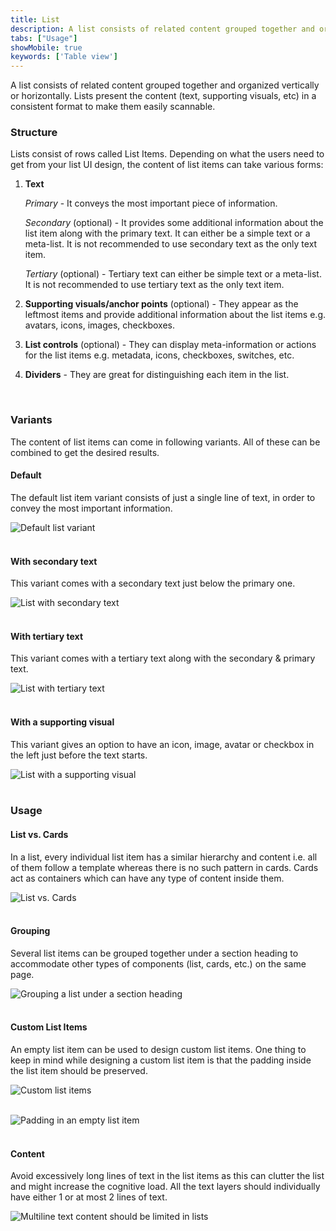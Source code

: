 ```yaml
---
title: List
description: A list consists of related content grouped together and organized vertically or horizontally.
tabs: ["Usage"]
showMobile: true
keywords: ['Table view']
---
```


A list consists of related content grouped together and organized vertically or horizontally. Lists present the content (text, supporting visuals, etc) in a consistent format to make them easily scannable. 

### Structure
Lists consist of rows called List Items. Depending on what the users need to get from your list UI design, the content of list items can take various forms: 

1. **Text**

    *Primary* - It conveys the most important piece of information.

    *Secondary* (optional) - It provides some additional information about the list item along with the primary text. It can either be a simple text or a meta-list. It is not recommended to use secondary text as the only text item. 
    
    *Tertiary* (optional) - Tertiary text can either be simple text or a meta-list. It is not recommended to use tertiary text as the only text item.

2. **Supporting visuals/anchor points** (optional) - They appear as the leftmost items and provide additional information about the list items e.g. avatars, icons, images, checkboxes.  
3. **List controls** (optional) - They can display meta-information or actions for the list items e.g. metadata, icons, checkboxes, switches, etc.
4. **Dividers** - They are great for distinguishing each item in the list. 
<br/>

### Variants
The content of list items can come in following variants. All of these can be combined to get the desired results.

#### Default
The default list item variant consists of just a single line of text, in order to convey the most important information.

![Default list variant](./images/list-1.png)
<br/>
<br/>

#### With secondary text
This variant comes with a secondary text just below the primary one.

![List with secondary text](./images/list-2.png)
<br/>
<br/>

#### With tertiary text
This variant comes with a tertiary text along with the secondary & primary text.

![List with tertiary text](./images/list-3.png)
<br/>
<br/>

#### With a supporting visual
This variant gives an option to have an icon, image, avatar or checkbox in the left just before the text starts.

![List with a supporting visual](./images/list-4.png)
<br/>
<br/>

### Usage
#### List vs. Cards
In a list, every individual list item has a similar hierarchy and content i.e. all of them follow a template whereas there is no such pattern in cards. Cards act as containers which can have any type of content inside them.

![List vs. Cards](./images/list-5.png)
<br/>
<br/>

#### Grouping
Several list items can be grouped together under a section heading to accommodate other types of components (list, cards, etc.) on the same page.

![Grouping a list under a section heading](./images/list-6.png)
<br/>
<br/>

#### Custom List Items
An empty list item can be used to design custom list items. One thing to keep in mind while designing a custom list item is that the padding inside the list item should be preserved.

![Custom list items](./images/list-7.png)
<br/>
<br/>

![Padding in an empty list item](./images/list-8.png)
<br/>
<br/>

#### Content
Avoid excessively long lines of text in the list items as this can clutter the list and might increase the cognitive load. All the text layers should individually have either 1 or at most 2 lines of text.

![Multiline text content should be limited in lists](./images/list-9.png)
<br/>
<br/>